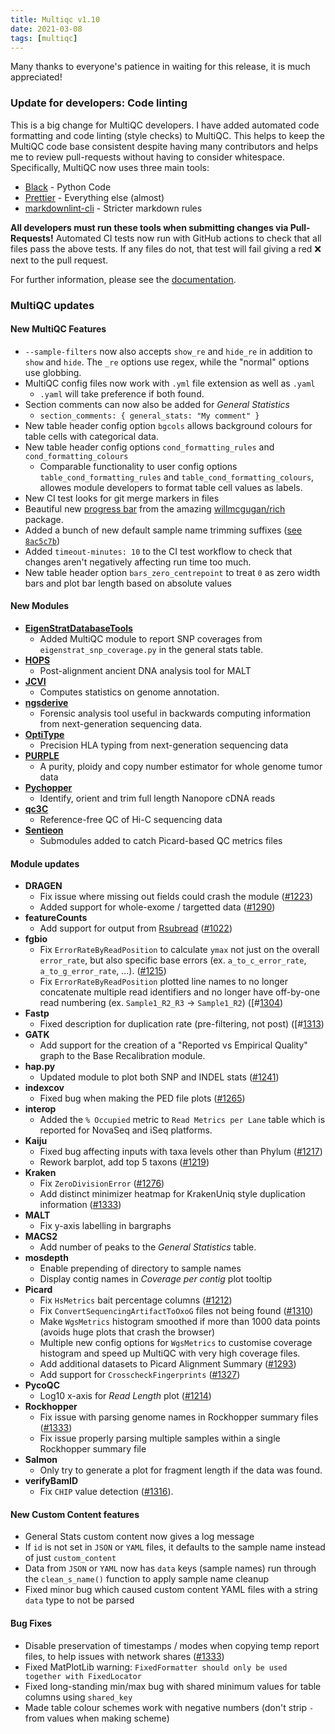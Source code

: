 ```yaml
---
title: Multiqc v1.10
date: 2021-03-08
tags: [multiqc]
---
```


Many thanks to everyone's patience in waiting for this release, it is much appreciated!

### Update for developers: Code linting

This is a big change for MultiQC developers. I have added automated code formatting and code linting (style checks) to MultiQC. This helps to keep the MultiQC code base consistent despite having many contributors and helps me to review pull-requests without having to consider whitespace. Specifically, MultiQC now uses three main tools:

- [Black](https://github.com/psf/black) - Python Code
- [Prettier](https://prettier.io/) - Everything else (almost)
- [markdownlint-cli](https://github.com/igorshubovych/markdownlint-cli) - Stricter markdown rules

**All developers must run these tools when submitting changes via Pull-Requests!** Automated CI tests now run with GitHub actions to check that all files pass the above tests. If any files do not, that test will fail giving a red :x: next to the pull request.

For further information, please see the [documentation](https://multiqc.info/docs/#coding-with-multiqc).

### MultiQC updates

#### New MultiQC Features

- `--sample-filters` now also accepts `show_re` and `hide_re` in addition to `show` and `hide`. The `_re` options use regex, while the "normal" options use globbing.
- MultiQC config files now work with `.yml` file extension as well as `.yaml`
  - `.yaml` will take preference if both found.
- Section comments can now also be added for _General Statistics_
  - `section_comments: { general_stats: "My comment" }`
- New table header config option `bgcols` allows background colours for table cells with categorical data.
- New table header config options `cond_formatting_rules` and `cond_formatting_colours`
  - Comparable functionality to user config options `table_cond_formatting_rules` and `table_cond_formatting_colours`,
    allowes module developers to format table cell values as labels.
- New CI test looks for git merge markers in files
- Beautiful new [progress bar](https://rich.readthedocs.io/en/stable/progress.html) from the amazing [willmcgugan/rich](https://github.com/willmcgugan/rich) package.
- Added a bunch of new default sample name trimming suffixes ([see `8ac5c7b`](https://github.com/ewels/MultiQC/commit/8ac5c7b6e4ea6003ca2c9b681953ab3f22c5dd66))
- Added `timeout-minutes: 10` to the CI test workflow to check that changes aren't negatively affecting run time too much.
- New table header option `bars_zero_centrepoint` to treat `0` as zero width bars and plot bar length based on absolute values

#### New Modules

- [**EigenStratDatabaseTools**](https://github.com/TCLamnidis/EigenStratDatabaseTools)
  - Added MultiQC module to report SNP coverages from `eigenstrat_snp_coverage.py` in the general stats table.
- [**HOPS**](https://www.github.com/rhubler/HOPS)
  - Post-alignment ancient DNA analysis tool for MALT
- [**JCVI**](https://github.com/tanghaibao/jcvi)
  - Computes statistics on genome annotation.
- [**ngsderive**](https://github.com/stjudecloud/ngsderive)
  - Forensic analysis tool useful in backwards computing information from next-generation sequencing data.
- [**OptiType**](https://github.com/FRED-2/OptiType)
  - Precision HLA typing from next-generation sequencing data
- [**PURPLE**](https://github.com/hartwigmedical/hmftools/tree/master/purity-ploidy-estimator)
  - A purity, ploidy and copy number estimator for whole genome tumor data
- [**Pychopper**](https://github.com/nanoporetech/pychopper)
  - Identify, orient and trim full length Nanopore cDNA reads
- [**qc3C**](https://github.com/cerebis/qc3C)
  - Reference-free QC of Hi-C sequencing data
- [**Sentieon**](https://www.sentieon.com/products/)
  - Submodules added to catch Picard-based QC metrics files

#### Module updates

- **DRAGEN**
  - Fix issue where missing out fields could crash the module ([#1223](https://github.com/ewels/MultiQC/issues/1223))
  - Added support for whole-exome / targetted data ([#1290](https://github.com/ewels/MultiQC/issues/1290))
- **featureCounts**
  - Add support for output from [Rsubread](https://bioconductor.org/packages/release/bioc/html/Rsubread.html) ([#1022](https://github.com/ewels/MultiQC/issues/1022))
- **fgbio**
  - Fix `ErrorRateByReadPosition` to calculate `ymax` not just on the overall `error_rate`, but also specific base errors (ex. `a_to_c_error_rate`, `a_to_g_error_rate`, ...). ([#1215](https://github.com/ewels/MultiQC/pull/1251))
  - Fix `ErrorRateByReadPosition` plotted line names to no longer concatenate multiple read identifiers and no longer have off-by-one read numbering (ex. `Sample1_R2_R3` -> `Sample1_R2`) ([#[1304](https://github.com/ewels/MultiQC/pull/1304))
- **Fastp**
  - Fixed description for duplication rate (pre-filtering, not post) ([#[1313](https://github.com/ewels/MultiQC/pull/1313))
- **GATK**
  - Add support for the creation of a "Reported vs Empirical Quality" graph to the Base Recalibration module.
- **hap.py**
  - Updated module to plot both SNP and INDEL stats ([#1241](https://github.com/ewels/MultiQC/issues/1241))
- **indexcov**
  - Fixed bug when making the PED file plots ([#1265](https://github.com/ewels/MultiQC/issues/1265))
- **interop**
  - Added the `% Occupied` metric to `Read Metrics per Lane` table which is reported for NovaSeq and iSeq platforms.
- **Kaiju**
  - Fixed bug affecting inputs with taxa levels other than Phylum ([#1217](https://github.com/ewels/MultiQC/issues/1217))
  - Rework barplot, add top 5 taxons ([#1219](https://github.com/ewels/MultiQC/issues/1219))
- **Kraken**
  - Fix `ZeroDivisionError` ([#1276](https://github.com/ewels/MultiQC/issues/1276))
  - Add distinct minimizer heatmap for KrakenUniq style duplication information ([#1333](https://github.com/ewels/MultiQC/pull/1380))
- **MALT**
  - Fix y-axis labelling in bargraphs
- **MACS2**
  - Add number of peaks to the _General Statistics_ table.
- **mosdepth**
  - Enable prepending of directory to sample names
  - Display contig names in _Coverage per contig_ plot tooltip
- **Picard**
  - Fix `HsMetrics` bait percentage columns ([#1212](https://github.com/ewels/MultiQC/issues/1212))
  - Fix `ConvertSequencingArtifactToOxoG` files not being found ([#1310](https://github.com/ewels/MultiQC/issues/1310))
  - Make `WgsMetrics` histogram smoothed if more than 1000 data points (avoids huge plots that crash the browser)
  - Multiple new config options for `WgsMetrics` to customise coverage histogram and speed up MultiQC with very high coverage files.
  - Add additional datasets to Picard Alignment Summary ([#1293](https://github.com/ewels/MultiQC/issues/1293))
  - Add support for `CrosscheckFingerprints` ([#1327](https://github.com/ewels/MultiQC/issues/1327))
- **PycoQC**
  - Log10 x-axis for _Read Length_ plot ([#1214](https://github.com/ewels/MultiQC/issues/1214))
- **Rockhopper**
  - Fix issue with parsing genome names in Rockhopper summary files ([#1333](https://github.com/ewels/MultiQC/issues/1333))
  - Fix issue properly parsing multiple samples within a single Rockhopper summary file
- **Salmon**
  - Only try to generate a plot for fragment length if the data was found.
- **verifyBamID**
  - Fix `CHIP` value detection ([#1316](https://github.com/ewels/MultiQC/pull/1316)).

#### New Custom Content features

- General Stats custom content now gives a log message
- If `id` is not set in `JSON` or `YAML` files, it defaults to the sample name instead of just `custom_content`
- Data from `JSON` or `YAML` now has `data` keys (sample names) run through the `clean_s_name()` function to apply sample name cleanup
- Fixed minor bug which caused custom content YAML files with a string `data` type to not be parsed

#### Bug Fixes

- Disable preservation of timestamps / modes when copying temp report files, to help issues with network shares ([#1333](https://github.com/ewels/MultiQC/issues/1333))
- Fixed MatPlotLib warning: `FixedFormatter should only be used together with FixedLocator`
- Fixed long-standing min/max bug with shared minimum values for table columns using `shared_key`
- Made table colour schemes work with negative numbers (don't strip `-` from values when making scheme)

